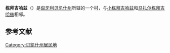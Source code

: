 {{Infobox settlement <!--more fields are available for this Infobox--See Template:Infobox Settlement-->
|settlement_type        = 村
|subdivision_type = [[世界政區索引|国家]]
|subdivision_name       = {{HUN}}
|coordinates            = 
<!--If coordinates are filled in above remove ed notes from "Hungary" in pushpin_map field to display map-->
|pushpin_map            = <!--Hungary-->
|pushpin_label_position = <!-- the position of the pushpin label: left, right, top, bottom, none -->
|pushpin_map_caption    =
|pushpin_mapsize        =
|timezone=[[Central_European_Time|CET]]
|utc_offset=+1
|timezone_DST=[[Central_European_Summer_Time|CEST]]
|utc_offset_DST=+2
|image_shield=HUN Dombegyház Címer.svg
|official_name=Dombegyház
|picture=Dombegyház
|subdivision_type1=[[州_(匈牙利)|州]]
|subdivision_name1=[[貝凱什州|貝凱什州]]
|subdivision_type2=[[区_(匈牙利)|区]]
|subdivision_name2=[[邁澤科瓦奇哈佐區|邁澤科瓦奇哈佐區]]
|area_total_km2=57.96
|population_as_of=2002
|population_total=2431
|population_density_km2=42
|postal_code_type=邮政编码
|postal_code=5836
|area_code_type=电话区号
|area_code=(+36) 68
}}
'''栋拜吉哈兹'''（{{lang-hu|Dombegyház}}）是[[匈牙利|匈牙利]][[贝凯什州|贝凯什州]]所辖的一个村，与[[小栋拜吉哈兹|小栋拜吉哈兹]]和[[马扎尔栋拜吉哈兹|马扎尔栋拜吉哈兹]]相邻。

==参考文献==
{{reflist}}

{{貝凱什州}}

[[Category:贝凯什州居民地|Category:贝凯什州居民地]]
